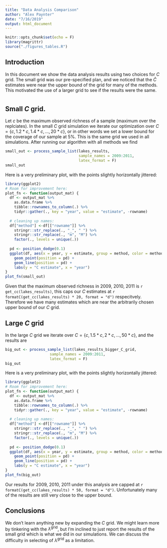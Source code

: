 ```yaml
---
title: "Data Analysis Comparison"
author: "Alex Paynter"
date: "7/16/2019"
output: html_document
---
```


```r
knitr::opts_chunk$set(echo = F)
library(magrittr)
source("./figures_tables.R")
```

## Introduction

In this document we show the data analysis results using two choices for $C$ grid.  The small grid was our pre-specified plan, and we noticed that the $\widehat{C}$ estimates were near the upper bound of the grid for many of the methods.  This motivated the use of a larger grid to see if the results were the same.

# 

## Small $C$ grid.

Let $c$ be the maximum observed richness of a sample (maximum over the replciates).  In the small $C$ grid simulation we iterate our optimization over $C = \{c, 1.2*c, 1.4*c, \dots, 20*c\}$, or in other words we set a lower bound for the coverage of our sample at 5\%.  This is the same grid we used in all simulations.  After running our algorithm with all methods we find

```r
small_out <- process_sample_list(lakes_results,
                                 sample_names = 2009:2011,
                                 latex_format = F)
small_out
```
Here is a very preliminary plot, with the points slightly horizontally jittered:
```r
library(ggplot2)
# Room for improvement here:
plot_fn <- function(output_mat) {
  df <- output_mat %>%
    as.data.frame %>%
    tibble::rownames_to_column(.) %>%
    tidyr::gather(., key = "year", value = "estimate", -rowname) 
  
  # cleaning up names:
  df["method"] <-df[["rowname"]] %>%
    stringr::str_replace(., "_", " ") %>%
    stringr::str_replace(., "m", "M") %>%
    factor(., levels = unique(.))
  
  pd <- position_dodge(0.1)
  ggplot(df, aes(x = year, y = estimate, group = method, color = method)) +
    geom_point(position = pd) + 
    geom_line(position = pd) +
    labs(y = "C estimate", x = "year")
}
plot_fn(small_out)
```

Given that the maximum observed richness in 2009, 2010, 2011 is `r get_cc(lakes_results)`,  this caps our $C$ estimates at `r formatC(get_cc(lakes_results) * 20, format = "d")` respecitvely.  Therefore we have many estimates which are near the arbitrarily chosen upper bound of our $C$ grid.  

## Large $C$ grid

In the large $C$ grid we iterate over $C = \{c, 1.5*c, 2*c, \dots, 50*c\}$, and the results are

```r
big_out <- process_sample_list(lakes_results_bigger_C_grid, 
                    sample_names = 2009:2011,
                    latex_format = F)
big_out

```


Here is a very preliminary plot, with the points slightly horizontally jittered:
```r
library(ggplot2)
# Room for improvement here:
plot_fn <- function(output_mat) {
  df <- output_mat %>%
    as.data.frame %>%
    tibble::rownames_to_column(.) %>%
    tidyr::gather(., key = "year", value = "estimate", -rowname) 
  
  # cleaning up names:
  df["method"] <-df[["rowname"]] %>%
    stringr::str_replace(., "_", " ") %>%
    stringr::str_replace(., "m", "M") %>%
    factor(., levels = unique(.))
  
  pd <- position_dodge(0.1)
  ggplot(df, aes(x = year, y = estimate, group = method, color = method)) +
    geom_point(position = pd) + 
    geom_line(position = pd) +
    labs(y = "C estimate", x = "year")
}
plot_fn(big_out)
```


Our results for 2009, 2010, 2011 under this analysis are capped at `r formatC(get_cc(lakes_results) * 50, format = "d")`.  Unfortunately many of the results are still very close to the upper bound.

## Conclusions

We don't learn anything new by expanding the $C$ grid.  We might learn more by tinkering with the $\lambda^{\text{grid}}$, but I'm inclined to just report the results of the small grid which is what we did in our simulations.  We can discuss the difficulty in selecting of $\lambda^{\text{grid}}$ as a limitation.

